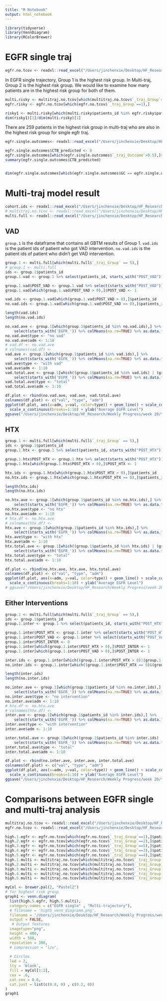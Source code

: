 ```yaml
---
title: "R Notebook"
output: html_notebook
---
```


```r
library(tidyverse)
library(VennDiagram)
library(RColorBrewer)
```



# EGFR single traj 

```r
egfr.no.tcov <- readxl::read_excel("/Users/jinchenxie/Desktop/HF_Research/Weekly Progress/week 18/traj_results/egfr_single.xlsx")
```

In EGFR single trajectory, Group 1 is the highest risk group.
In Multi-traj, Group 2 is the highest risk group.
We would like to examine how many patients are in the highest risk group for both of them.
```r
multi.risky <- multitraj.no.tcov[which(multitraj.no.tcov$`_traj_Group`==2),]
egfr.risky <- egfr.no.tcov[which(egfr.no.tcov$`_traj_Group`==1),]

risky1 <- multi.risky[which(multi.risky$patients_id %in% egfr.risky$patients_id),]
dim(risky1)[1]/dim(multi.risky)[1]
```

There are 259 patients in the highest risk group in multi-traj who are also in the highest risk group for single egfr traj.

```r
egfr.single.outcomes<- readxl::read_excel("/Users/jinchenxie/Desktop/HF_Research/Weekly Progress/week 18/egfr_single_withoutcome.xlsx")
```

```r

egfr.single.outcomes$CTB_predicted <- 0
egfr.single.outcomes[which(egfr.single.outcomes$`_traj_Outcome`>0.5),]$CTB_predicted <- 1
summary(egfr.single.outcomes$CTB_predicted)


dim(egfr.single.outcomes[which(egfr.single.outcomes$GC == egfr.single.outcomes$CTB_predicted),])[1]/1653
```

# Multi-traj model result

```r
cohort.ids <- readxl::read_excel("/Users/jinchenxie/Desktop/HF_Research/datasets/subset1653.xlsx")
# multitraj.no.tcov <- readxl::read_excel("/Users/jinchenxie/Desktop/HF_Research/Weekly Progress/week 18/traj_results/multi_no_tcov.xlsx")
multi.full <- readxl::read_excel("/Users/jinchenxie/Desktop/HF_Research/Weekly Progress/week 18/traj_results/multi_full.xlsx")
```
## VAD
`group.1` is the dataframe that contains all GBTM results of Group 1.
`vad.ids` is the patient ids of patient who got VAD intervention.
`no.vad.ids` is the patient ids of patient who didn't get VAD intervention.

```r
group.1 <- multi.full[which(multi.full$`_traj_Group` == 5),]
# group.1 <- multi.full
ids <- group.1$patients_id
group.1.vad <- group.1 %>% select(patients_id, starts_with("POST_VAD"))

group.1.vad$POST_VAD <- group.1.vad %>% select(starts_with("POST_VAD")) %>% rowSums(na.rm=TRUE)
group.1.vad[which(group.1.vad$POST_VAD > 0),]$POST_VAD <- 1
```

```r
vad.ids <- group.1.vad[which(group.1.vad$POST_VAD > 0),]$patients_id
no.vad.ids <- group.1.vad[which(group.1.vad$POST_VAD == 0),]$patients_id

length(vad.ids)
length(no.vad.ids)

no.vad.ave <- group.1[which(group.1$patients_id %in% no.vad.ids),] %>% 
    select(starts_with('EGFR_')) %>% colMeans(na.rm=TRUE) %>% as.data.frame()
no.vad.ave$type <- "no vad"
no.vad.ave$adm <- 1:10
# vad.df <- no.vad.ave
# colnames(vad.df) <- 
vad.ave <- group.1[which(group.1$patients_id %in% vad.ids),] %>% 
    select(starts_with('EGFR_')) %>% colMeans(na.rm=TRUE) %>% as.data.frame()
vad.ave$type <- "with vad"
vad.ave$adm <- 1:10
vad.total.ave <- group.1[which((group.1$patients_id %in% vad.ids) | (group.1$patients_id %in% no.vad.ids)),] %>% 
    select(starts_with('EGFR_')) %>% colMeans(na.rm=TRUE) %>% as.data.frame()
vad.total.ave$type <- "total"
vad.total.ave$adm <- 1:10


```

```r
df.plot <- rbind(no.vad.ave, vad.ave, vad.total.ave)
colnames(df.plot) <- c("val", "type", "adm")
ggplot(df.plot, aes(x=adm, y=val, color=type)) + geom_line() + scale_color_discrete(name = "Groups") + 
  scale_x_continuous(breaks=1:10) + ylab("Average EGFR Level")
ggsave("/Users/jinchenxie/Desktop/HF_Research/Weekly Progress/week 20/tcov_g5_vad_egfr_plot.png", width = 7, height = 4)
```


## HTX

```r
group.1 <- multi.full[which(multi.full$`_traj_Group` == 5),]
ids <- group.1$patients_id
group.1.htx <- group.1 %>% select(patients_id, starts_with("POST_HTX"))

group.1.htx$POST_HTX <- group.1.htx %>% select(starts_with("POST_HTX")) %>% rowSums(na.rm=TRUE)
group.1.htx[which(group.1.htx$POST_HTX > 0),]$POST_HTX <- 1
```

```r

htx.ids <- group.1.htx[which(group.1.htx$POST_HTX > 0),]$patients_id
no.htx.ids <- group.1.htx[which(group.1.htx$POST_HTX == 0),]$patients_id

length(htx.ids)
length(no.htx.ids)

no.htx.ave <- group.1[which(group.1$patients_id %in% no.htx.ids),] %>% 
    select(starts_with('EGFR_')) %>% colMeans(na.rm=TRUE) %>% as.data.frame()
no.htx.ave$type <- "no htx"
no.htx.ave$adm <- 1:10
# htx.df <- no.htx.ave
# colnames(htx.df) <- 
htx.ave <- group.1[which(group.1$patients_id %in% htx.ids),] %>% 
    select(starts_with('EGFR_')) %>% colMeans(na.rm=TRUE) %>% as.data.frame()
htx.ave$type <- "with htx"
htx.ave$adm <- 1:10
htx.total.ave <- group.1[which((group.1$patients_id %in% htx.ids) | (group.1$patients_id %in% no.htx.ids)),] %>% 
    select(starts_with('EGFR_')) %>% colMeans(na.rm=TRUE) %>% as.data.frame()
htx.total.ave$type <- "total"
htx.total.ave$adm <- 1:10

df.plot <- rbind(no.htx.ave, htx.ave, htx.total.ave)
colnames(df.plot) <- c("val", "type", "adm")
ggplot(df.plot, aes(x=adm, y=val, color=type)) + geom_line() + scale_color_discrete(name = "Groups") + 
  scale_x_continuous(breaks=1:10) + ylab("Average EGFR Level")
# ggsave("/Users/jinchenxie/Desktop/HF_Research/Weekly Progress/week 20/tcov_g5_htx_egfr_plot.png", width = 7, height = 4)
```


## Either Interventions
```r
group.1 <- multi.full[which(multi.full$`_traj_Group` == 5),]
ids <- group.1$patients_id
group.1.inter <- group.1 %>% select(patients_id, starts_with("POST_HTX"), starts_with("POST_VAD"))

group.1.inter$POST_HTX <- group.1.inter %>% select(starts_with("POST_HTX")) %>% rowSums(na.rm=TRUE)
group.1.inter$POST_VAD <- group.1.inter %>% select(starts_with("POST_VAD")) %>% rowSums(na.rm=TRUE)
group.1.inter$POST_INTER <- 0
group.1.inter[which(group.1.inter$POST_HTX > 0),]$POST_INTER <- 1
group.1.inter[which(group.1.inter$POST_VAD > 0),]$POST_INTER <- 1
```

```r
inter.ids <- group.1.inter[which((group.1.inter$POST_HTX > 0)|(group.1.inter$POST_VAD > 0)),]$patients_id
no.inter.ids <- group.1.inter[which((group.1.inter$POST_HTX == 0)&(group.1.inter$POST_VAD == 0)),]$patients_id

length(inter.ids)
length(no.inter.ids)

no.inter.ave <- group.1[which(group.1$patients_id %in% no.inter.ids),] %>% 
    select(starts_with('EGFR_')) %>% colMeans(na.rm=TRUE) %>% as.data.frame()
no.inter.ave$type <- "no intervention"
no.inter.ave$adm <- 1:10
# htx.df <- no.htx.ave
# colnames(htx.df) <- 
inter.ave <- group.1[which(group.1$patients_id %in% inter.ids),] %>% 
    select(starts_with('EGFR_')) %>% colMeans(na.rm=TRUE) %>% as.data.frame()
inter.ave$type <- "with intervention"
inter.ave$adm <- 1:10

inter.total.ave <- group.1[which((group.1$patients_id %in% inter.ids) | (group.1$patients_id %in% no.inter.ids)),] %>% 
    select(starts_with('EGFR_')) %>% colMeans(na.rm=TRUE) %>% as.data.frame()
inter.total.ave$type <- "total"
inter.total.ave$adm <- 1:10
```

```r
df.plot <- rbind(no.inter.ave, inter.ave, inter.total.ave)
colnames(df.plot) <- c("val", "type", "adm")
ggplot(df.plot, aes(x=adm, y=val, color=type)) + geom_line() + scale_color_discrete(name = "Groups") + 
  scale_x_continuous(breaks=1:10) + ylab("Average EGFR Level")
ggsave("/Users/jinchenxie/Desktop/HF_Research/Weekly Progress/week 20/tcov_g5_inter_egfr_plot.png", width = 7, height = 4)
```
# Comparisons between EGFR single and multi-traj analysis

```r
multitraj.no.tcov <- readxl::read_excel("/Users/jinchenxie/Desktop/HF_Research/Weekly Progress/week 18/traj_results/multi_no_tcov.xlsx")
egfr.no.tcov <- readxl::read_excel("/Users/jinchenxie/Desktop/HF_Research/Weekly Progress/week 18/traj_results/egfr_single.xlsx")
```


```r
high.1.egfr <- egfr.no.tcov[which(egfr.no.tcov$`_traj_Group`==1),]$patients_id
high.2.egfr <- egfr.no.tcov[which(egfr.no.tcov$`_traj_Group`==2),]$patients_id
high.3.egfr <- egfr.no.tcov[which(egfr.no.tcov$`_traj_Group`==5),]$patients_id
high.4.egfr <- egfr.no.tcov[which(egfr.no.tcov$`_traj_Group`==3),]$patients_id
high.5.egfr <- egfr.no.tcov[which(egfr.no.tcov$`_traj_Group`==4),]$patients_id
high.1.multi <- multitraj.no.tcov[which(multitraj.no.tcov$`_traj_Group`==2),]$patients_id
high.2.multi <- multitraj.no.tcov[which(multitraj.no.tcov$`_traj_Group`==1),]$patients_id
high.3.multi <- multitraj.no.tcov[which(multitraj.no.tcov$`_traj_Group`==5),]$patients_id
high.4.multi <- multitraj.no.tcov[which(multitraj.no.tcov$`_traj_Group`==3),]$patients_id
high.5.multi <- multitraj.no.tcov[which(multitraj.no.tcov$`_traj_Group`==4),]$patients_id
```

```r
myCol <- brewer.pal(2, "Pastel2")
# for highest risk group
graph1 <- venn.diagram(
  list(high.5.egfr, high.5.multi),
  category.names = c("EGFR single" , "Multi-trajectory"),
  # filename = 'high5_venn_diagramm.png',
  filename = '/Users/jinchenxie/Desktop/HF_Research/Weekly Progress/week 20/high5_venn_diagramm.png',
  output = FALSE,
   # Output features
  imagetype="png",
  height = 480, 
  width = 580, 
  resolution = 300,
  # compression = "lzw",
  
  # Circles
  lwd = 2,
  lty = 'blank',
  fill = myCol[1:2],
  cex = .6,
  cat.cex = 0.6,
  cat.just = list(c(0.8, 0) , c(0.2, 0))
)
graph1
```


